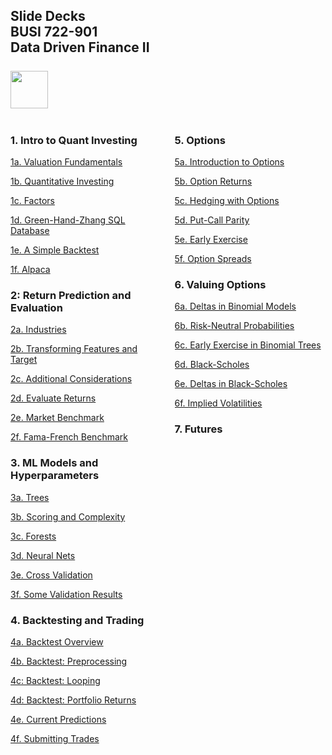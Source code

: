 ## Slide Decks<br>BUSI 722-901<br>Data Driven Finance II<br><br>![](RiceBusiness-transparent-logo-sm.png){height="60"}<br>

:::: {.columns}

::: {.column width="50%"}

### 1. Intro to Quant Investing

[1a. Valuation Fundamentals](1a-valuation-fundamentals.html){target="_blank"}

[1b. Quantitative Investing](1b-quant-investing.html){target="_blank"}

[1c. Factors](1c-factors.html){target="_blank"}

[1d. Green-Hand-Zhang SQL Database](1d-ghz-database.html){target="_blank"}

[1e. A Simple Backtest](1e-simple-backtest.html){target="_blank"}

[1f. Alpaca](1f-alpaca.html){target="_blank"}

### 2: Return Prediction and Evaluation

[2a. Industries](2a-industries.html){target="_blank"}

[2b. Transforming Features and Target](2b-transformations.html){target="_blank"}

[2c. Additional Considerations](2c-additional.html){target="_blank"}

[2d. Evaluate Returns](2d-evaluate1.html){target="_blank"}

[2e. Market Benchmark](2e-evaluate2.html){target="_blank"}

[2f. Fama-French Benchmark](2f-evaluate3.html){target="_blank"}

### 3. ML Models and Hyperparameters

[3a. Trees](3a-trees.html){target="_blank"}

[3b. Scoring and Complexity](3b-scoring.html){target="_blank"}

[3c. Forests](3c-forests.html){target="_blank"}

[3d. Neural Nets](3d-neuralnets.html){target="_blank"}

[3e. Cross Validation](3e-validation.html){target="_blank"}

[3f. Some Validation Results](3f-validation-results.html){target="_blank"}

### 4. Backtesting and Trading

[4a. Backtest Overview](4a-backtest-overview.html){target="_blank"}


[4b. Backtest: Preprocessing](4a-backtest-overview.html){target="_blank"}

[4c: Backtest: Looping](4a-backtest-overview.html){target="_blank"}

[4d: Backtest: Portfolio Returns](4a-backtest-overview.html){target="_blank"}

[4e. Current Predictions](4e-current-predictions.html){target="_blank"}

[4f. Submitting Trades](4f-submitting-trades.html){target="_blank"}

:::

::: {.column width="50%"}

### 5. Options

[5a. Introduction to Options](5a-intro-options.html){target="_blank"}

[5b. Option Returns](5b-option-returns.html){target="_blank"}

[5c. Hedging with Options](5c-hedging.html){target="_blank"}

[5d. Put-Call Parity](5d-put-call-parity.html){target="_blank"}

[5e. Early Exercise](5e-early-exercise.html)

[5f. Option Spreads](5f-option-portfolios.html)


### 6. Valuing Options

[6a. Deltas in Binomial Models](6a-binomial-deltas.html){target="_blank"}

[6b. Risk-Neutral Probabilities](6b-risk-neutral-probabilities.html){target="_blank"}

[6c. Early Exercise in Binomial Trees](6c-early-exercise.html){target="_blank"}

[6d. Black-Scholes](6d-black-scholes.html){target="_blank"}

[6e. Deltas in Black-Scholes](4b-option-premia.html){target="_blank"}

[6f. Implied Volatilities](4b-option-premia.html){target="_blank"}

### 7. Futures

:::

::::